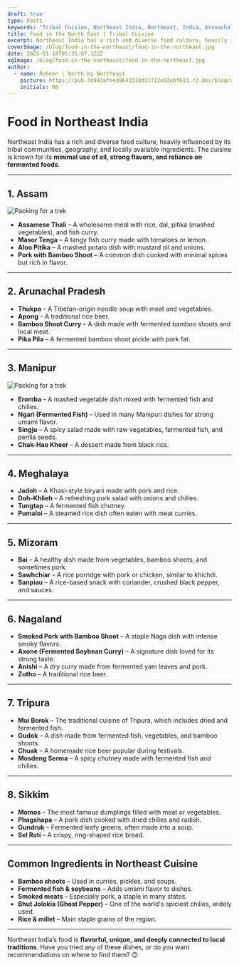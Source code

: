 ---
draft: true
type: Posts
keywords: "Tribal Cuisine, Northeast India, Northeast, India, Arunachal Pradesh, Assam, Arunachal"
title: Food in the North East | Tribal Cuisine
excerpt: Northeast India has a rich and diverse food culture, heavily influenced by its tribal communities, geography, and locally available ingredients. The cuisine is known for its minimal use of oil, strong flavors, and reliance on fermented foods.
coverImage: /blog/food-in-the-northeast/food-in-the-northeast.jpg
date: 2025-01-18T05:35:07.322Z
ogImage: /blog/food-in-the-northeast/food-in-the-northeast.jpg
author:
  - name: Roheen | North by Northeast
    picture: https://pub-3d943afeed9643318d31712e02ebf613.r2.dev/blog/authors/roheen-nne-journeys.jpeg
    initials: RB
---

# Food in Northeast India  

Northeast India has a rich and diverse food culture, heavily influenced by its tribal communities, geography, and locally available ingredients. The cuisine is known for its **minimal use of oil, strong flavors, and reliance on fermented foods**.  

---

## 1. Assam  
![Packing for a trek](https://pub-3d943afeed9643318d31712e02ebf613.r2.dev/blog/food-in-the-northeast/assam-thali.jpg)  
- **Assamese Thali** – A wholesome meal with rice, dal, pitika (mashed vegetables), and fish curry.  
- **Masor Tenga** – A tangy fish curry made with tomatoes or lemon.  
- **Aloo Pitika** – A mashed potato dish with mustard oil and onions.  
- **Pork with Bamboo Shoot** – A common dish cooked with minimal spices but rich in flavor.  

---

## 2. Arunachal Pradesh  
- **Thukpa** – A Tibetan-origin noodle soup with meat and vegetables.  
- **Apong** – A traditional rice beer.  
- **Bamboo Shoot Curry** – A dish made with fermented bamboo shoots and local meat.  
- **Pika Pila** – A fermented bamboo shoot pickle with pork fat.  

---

## 3. Manipur  
![Packing for a trek](https://pub-3d943afeed9643318d31712e02ebf613.r2.dev/blog/food-in-the-northeast/singju.jpg)  
- **Eromba** – A mashed vegetable dish mixed with fermented fish and chilies.  
- **Ngari (Fermented Fish)** – Used in many Manipuri dishes for strong umami flavor.  
- **Singju** – A spicy salad made with raw vegetables, fermented fish, and perilla seeds.  
- **Chak-Hao Kheer** – A dessert made from black rice.  

---

## 4. Meghalaya  
- **Jadoh** – A Khasi-style biryani made with pork and rice.  
- **Doh-Khlieh** – A refreshing pork salad with onions and chilies.  
- **Tungtap** – A fermented fish chutney.  
- **Pumaloi** – A steamed rice dish often eaten with meat curries.  

---

## 5. Mizoram  
- **Bai** – A healthy dish made from vegetables, bamboo shoots, and sometimes pork.  
- **Sawhchiar** – A rice porridge with pork or chicken, similar to khichdi.  
- **Sanpiau** – A rice-based snack with coriander, crushed black pepper, and sauces.  

---

## 6. Nagaland  
- **Smoked Pork with Bamboo Shoot** – A staple Naga dish with intense smoky flavors.  
- **Axone (Fermented Soybean Curry)** – A signature dish loved for its strong taste.  
- **Anishi** – A dry curry made from fermented yam leaves and pork.  
- **Zutho** – A traditional rice beer.  

---

## 7. Tripura  
- **Mui Borok** – The traditional cuisine of Tripura, which includes dried and fermented fish.  
- **Gudok** – A dish made from fermented fish, vegetables, and bamboo shoots.  
- **Chuak** – A homemade rice beer popular during festivals.  
- **Mosdeng Serma** – A spicy chutney made with fermented fish and chilies.  

---

## 8. Sikkim  
- **Momos** – The most famous dumplings filled with meat or vegetables.  
- **Phagshapa** – A pork dish cooked with dried chilies and radish.  
- **Gundruk** – Fermented leafy greens, often made into a soup.  
- **Sel Roti** – A crispy, ring-shaped rice bread.  

---

## Common Ingredients in Northeast Cuisine  
- **Bamboo shoots** – Used in curries, pickles, and soups.  
- **Fermented fish & soybeans** – Adds umami flavor to dishes.  
- **Smoked meats** – Especially pork, a staple in many states.  
- **Bhut Jolokia (Ghost Pepper)** – One of the world's spiciest chilies, widely used.  
- **Rice & millet** – Main staple grains of the region.  

---

Northeast India’s food is **flavorful, unique, and deeply connected to local traditions**. Have you tried any of these dishes, or do you want recommendations on where to find them? 😊  

